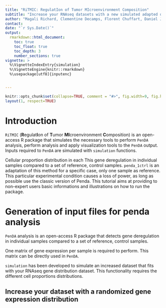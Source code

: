 ```yaml
---
title: "RiTMIC: RegulatIon of Tumor MIcroenvironment Composition"
subtitle: "Increase your RNAseq datasets with a new simulated adapted dataset derivated from yours"
author: "Magali Richard, Clementine Decamps, Florent Chuffart, Daniel Jost, Fabien Quinquis"
contact: 
date: "`r Sys.Date()`"
output: 
  rmarkdown::html_document:
    toc: true
    toc_float: true
    toc_depth: 3
    number_sections: true
vignette: >
  %\VignetteIndexEntry{simulation}
  %\VignetteEngine{knitr::rmarkdown}
  %\usepackage[utf8]{inputenc}


---
```


```r
knitr::opts_chunk$set(collapse=TRUE, comment = "#>", fig.width=9, fig.height=6, eval=TRUE, echo=TRUE, results="verbatim", dpi=75)
layout(1, respect=TRUE)
```

# Introduction

`RiTMIC` (**R**egulat**I**on of **T**umor **MI**croenvironment **C**omposition) is an open-access R package that simulates the necessary tools to perform `PenDA` analysis, perform analysis and apply visualization tools to the `PenDA` output. Inputs required to `PenDA` are simulated with `simulation` functions.\cr


Cellular proportion distribution in each This  gene deregulation in individual samples compared to a set of reference, control samples. `penda_1ctrl` is an adaptation of this method for a specific case, only one sample as reference. This particular experimental condition causes a loss of power, as long as possible use the classic version of Penda. This tutorial aims at providing to non-expert users basic informations and illustrations on how to run the package.

# Generation of input files for penda analysis

`PenDA` analysis is an open-access R package that detects gene deregulation in individual samples compared to a set of reference, control samples. 

One matrix of gene expression per sample is required to perform. This matrix can be directly used in `PenDA`.

`simulation` has been developed to simulate an increased dataset that fits with your RNAseq gene distribution dataset. This functionality requires the different cell proportions distributions.

## Increase your dataset with a randomized gene expression distribution


